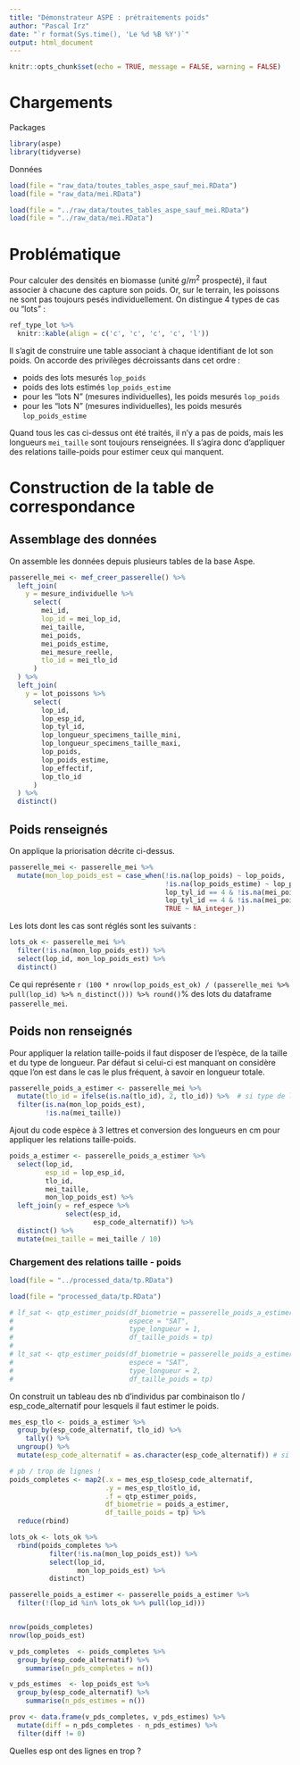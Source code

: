 ---
title: "Démonstrateur ASPE : prétraitements poids"
author: "Pascal Irz"
date: "`r format(Sys.time(), 'Le %d %B %Y')`"
output: html_document
---

```{r setup, include=FALSE}
knitr::opts_chunk$set(echo = TRUE, message = FALSE, warning = FALSE)
```

# Chargements

Packages

```{r}
library(aspe)
library(tidyverse)
```

Données

```{r, eval = FALSE}
load(file = "raw_data/toutes_tables_aspe_sauf_mei.RData")
load(file = "raw_data/mei.RData")
```

```{r, eval = TRUE, echo = FALSE}
load(file = "../raw_data/toutes_tables_aspe_sauf_mei.RData")
load(file = "../raw_data/mei.RData")
```


# Problématique

Pour calculer des densités en biomasse (unité $g/m^2$ prospecté), il faut associer à chacune des capture son poids. Or, sur le terrain, les poissons ne sont pas toujours pesés individuellement. On distingue 4 types de cas ou "lots" :

```{r}
ref_type_lot %>% 
  knitr::kable(align = c('c', 'c', 'c', 'c', 'l'))
```


Il s'agit de construire une table associant à chaque identifiant de lot son poids. On accorde des privilèges décroissants dans cet ordre :

- poids des lots mesurés `lop_poids`
- poids des lots estimés `lop_poids_estime`
- pour les "lots N" (mesures individuelles), les poids mesurés `lop_poids`
- pour les "lots N" (mesures individuelles), les poids mesurés `lop_poids_estime`

Quand tous les cas ci-dessus ont été traités, il n'y a pas de poids, mais les longueurs `mei_taille` sont toujours renseignées. Il s'agira donc d'appliquer des relations taille-poids pour estimer ceux qui manquent.

# Construction de la table de correspondance

## Assemblage des données

On assemble les données depuis plusieurs tables de la base Aspe.

```{r}
passerelle_mei <- mef_creer_passerelle() %>%
  left_join(
    y = mesure_individuelle %>%
      select(
        mei_id,
        lop_id = mei_lop_id,
        mei_taille,
        mei_poids,
        mei_poids_estime,
        mei_mesure_reelle,
        tlo_id = mei_tlo_id
      )
  ) %>%
  left_join(
    y = lot_poissons %>%
      select(
        lop_id,
        lop_esp_id,
        lop_tyl_id,
        lop_longueur_specimens_taille_mini,
        lop_longueur_specimens_taille_maxi,
        lop_poids,
        lop_poids_estime,
        lop_effectif,
        lop_tlo_id
      )
  ) %>%
  distinct()
```


## Poids renseignés

On applique la priorisation décrite ci-dessus.

```{r}
passerelle_mei <- passerelle_mei %>% 
  mutate(mon_lop_poids_est = case_when(!is.na(lop_poids) ~ lop_poids,
                                       !is.na(lop_poids_estime) ~ lop_poids_estime,
                                       lop_tyl_id == 4 & !is.na(mei_poids) ~ mei_poids,
                                       lop_tyl_id == 4 & !is.na(mei_poids_estime) ~ mei_poids_estime,
                                       TRUE ~ NA_integer_))
```

Les lots dont les cas sont réglés sont les suivants :

```{r}
lots_ok <- passerelle_mei %>%
  filter(!is.na(mon_lop_poids_est)) %>% 
  select(lop_id, mon_lop_poids_est) %>% 
  distinct()
```

Ce qui représente `r (100 * nrow(lop_poids_est_ok) / (passerelle_mei %>% pull(lop_id) %>% n_distinct())) %>% round()`% des lots du dataframe `passerelle_mei`.

## Poids non renseignés

Pour appliquer la relation taille-poids il faut disposer de l'espèce, de la taille et du type de longueur. Par défaut si celui-ci est manquant on considère qque l'on est dans le cas le plus fréquent, à savoir en longueur totale.

```{r}
passerelle_poids_a_estimer <- passerelle_mei %>% 
  mutate(tlo_id = ifelse(is.na(tlo_id), 2, tlo_id)) %>%  # si type de longueur manque, le plus commun
  filter(is.na(mon_lop_poids_est),
         !is.na(mei_taille))
```

Ajout du code espèce à 3 lettres et conversion des longueurs en cm pour appliquer les relations taille-poids.

```{r}
poids_a_estimer <- passerelle_poids_a_estimer %>%
  select(lop_id,
         esp_id = lop_esp_id,
         tlo_id,
         mei_taille,
         mon_lop_poids_est) %>%
  left_join(y = ref_espece %>%
              select(esp_id,
                     esp_code_alternatif)) %>%
  distinct() %>%
  mutate(mei_taille = mei_taille / 10)
```


### Chargement des relations taille - poids

```{r, echo = FALSE}
load(file = "../processed_data/tp.RData")
```

```{r, eval = FALSE}
load(file = "processed_data/tp.RData")
```


```{r}
# lf_sat <- qtp_estimer_poids(df_biometrie = passerelle_poids_a_estimer,
#                             espece = "SAT",
#                             type_longueur = 1,
#                             df_taille_poids = tp)
# 
# lt_sat <- qtp_estimer_poids(df_biometrie = passerelle_poids_a_estimer,
#                             espece = "SAT",
#                             type_longueur = 2,
#                             df_taille_poids = tp)
```

On construit un tableau des nb d'individus par combinaison tlo / esp_code_alternatif pour lesquels il faut estimer le poids. 

```{r}
mes_esp_tlo <- poids_a_estimer %>% 
  group_by(esp_code_alternatif, tlo_id) %>% 
    tally() %>% 
  ungroup() %>% 
  mutate(esp_code_alternatif = as.character(esp_code_alternatif)) # si type de longueur manque, le plus commun

# pb / trop de lignes !
poids_completes <- map2(.x = mes_esp_tlo$esp_code_alternatif,
                        .y = mes_esp_tlo$tlo_id,
                        .f = qtp_estimer_poids,
                        df_biometrie = poids_a_estimer,
                        df_taille_poids = tp) %>%
  reduce(rbind)

lots_ok <- lots_ok %>% 
  rbind(poids_completes %>%
          filter(!is.na(mon_lop_poids_est)) %>% 
          select(lop_id,
                 mon_lop_poids_est) %>%
          distinct)

passerelle_poids_a_estimer <- passerelle_poids_a_estimer %>% 
  filter(!(lop_id %in% lots_ok %>% pull(lop_id)))


nrow(poids_completes)
nrow(lop_poids_est)

v_pds_completes  <- poids_completes %>% 
  group_by(esp_code_alternatif) %>% 
    summarise(n_pds_completes = n())

v_pds_estimes  <- lop_poids_est %>% 
  group_by(esp_code_alternatif) %>% 
    summarise(n_pds_estimes = n())

prov <- data.frame(v_pds_completes, v_pds_estimes) %>% 
  mutate(diff = n_pds_completes - n_pds_estimes) %>% 
  filter(diff != 0)
```

Quelles esp ont des lignes en trop ?